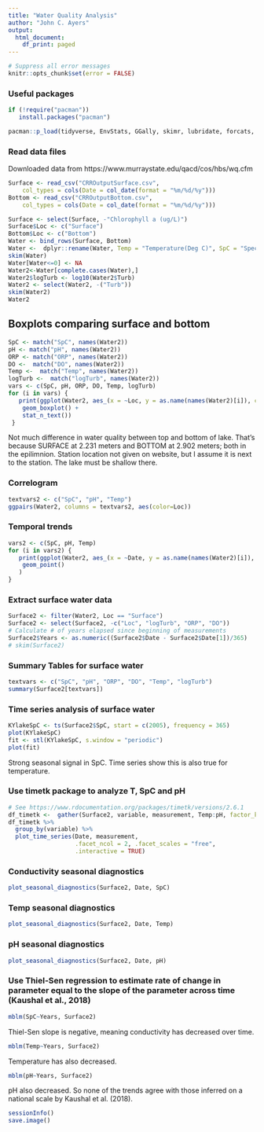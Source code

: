 ```yaml
---
title: "Water Quality Analysis"
author: "John C. Ayers"
output:
  html_document:
    df_print: paged
---
```


```r
# Suppress all error messages
knitr::opts_chunk$set(error = FALSE)
```

### Useful packages

```r
if (!require("pacman"))
   install.packages("pacman")

pacman::p_load(tidyverse, EnvStats, GGally, skimr, lubridate, forcats, timetk, mblm)
```

### Read data files
Downloaded data from https://www.murraystate.edu/qacd/cos/hbs/wq.cfm

```r
Surface <- read_csv("CRROutputSurface.csv", 
    col_types = cols(Date = col_date(format = "%m/%d/%y")))
Bottom <- read_csv("CRROutputBottom.csv", 
    col_types = cols(Date = col_date(format = "%m/%d/%y")))
```

```r
Surface <- select(Surface, -"Chlorophyll a (ug/L)")
Surface$Loc <- c("Surface")
Bottom$Loc <- c("Bottom")
Water <- bind_rows(Surface, Bottom)
Water <-  dplyr::rename(Water, Temp = "Temperature(Deg C)", SpC = "Specific Conductance(uS/m)", DO = "Dissolved Oxygen(mg/L)", pH = "pH(SU)", ORP = "Oxidation-Reduction Potential(mV)", Turb = "Turbidity(NTU)")
skim(Water)
Water[Water<=0] <- NA
Water2<-Water[complete.cases(Water),]
Water2$logTurb <- log10(Water2$Turb)
Water2 <- select(Water2, -("Turb"))
skim(Water2)
Water2
```

## Boxplots comparing surface and bottom

```r
SpC <- match("SpC", names(Water2))
pH <- match("pH", names(Water2))
ORP <- match("ORP", names(Water2))
DO <-  match("DO", names(Water2))
Temp <-  match("Temp", names(Water2))
logTurb <-  match("logTurb", names(Water2))
vars <- c(SpC, pH, ORP, DO, Temp, logTurb)
for (i in vars) {
   print(ggplot(Water2, aes_(x = ~Loc, y = as.name(names(Water2)[i]), color = ~Loc)) +
    geom_boxplot() + 
    stat_n_text())
 }
```

Not much difference in water quality between top and bottom of lake. That's because SURFACE at 2.231 meters	and BOTTOM at 2.902 meters; both in the epilimnion. Station location not given on website, but I assume it is next to the station. The lake must be shallow there.

### Correlogram

```r
textvars2 <- c("SpC", "pH", "Temp")
ggpairs(Water2, columns = textvars2, aes(color=Loc))
```

### Temporal trends

```r
vars2 <- c(SpC, pH, Temp)
for (i in vars2) {
   print(ggplot(Water2, aes_(x = ~Date, y = as.name(names(Water2)[i]), color = ~Loc, shape = ~Loc)) +
    geom_point()
   )
}
```

### Extract surface water data

```r
Surface2 <- filter(Water2, Loc == "Surface")
Surface2 <- select(Surface2, -c("Loc", "logTurb", "ORP", "DO"))
# Calculate # of years elapsed since beginning of measurements
Surface2$Years <- as.numeric((Surface2$Date - Surface2$Date[1])/365)
# skim(Surface2)
```

### Summary Tables for surface water

```r
textvars <- c("SpC", "pH", "ORP", "DO", "Temp", "logTurb")
summary(Surface2[textvars])
```

### Time series analysis of surface water

```r
KYlakeSpC <- ts(Surface2$SpC, start = c(2005), frequency = 365)
plot(KYlakeSpC)
fit <- stl(KYlakeSpC, s.window = "periodic")
plot(fit)
```

Strong seasonal signal in SpC. Time series show this is also true for temperature.

### Use timetk package to analyze T, SpC and pH

```r
# See https://www.rdocumentation.org/packages/timetk/versions/2.6.1
df_timetk <-  gather(Surface2, variable, measurement, Temp:pH, factor_key=TRUE)
df_timetk %>%
  group_by(variable) %>%
  plot_time_series(Date, measurement, 
                   .facet_ncol = 2, .facet_scales = "free",
                   .interactive = TRUE)

```

### Conductivity seasonal diagnostics

```r
plot_seasonal_diagnostics(Surface2, Date, SpC)
```

### Temp seasonal diagnostics

```r
plot_seasonal_diagnostics(Surface2, Date, Temp)
```

### pH seasonal diagnostics

```r
plot_seasonal_diagnostics(Surface2, Date, pH)
```

### Use Thiel-Sen regression to estimate rate of change in parameter equal to the slope of the parameter across time (Kaushal et al., 2018)

```r
mblm(SpC~Years, Surface2)
```
Thiel-Sen slope is negative, meaning conductivity has decreased over time.

```r
mblm(Temp~Years, Surface2)
```

Temperature has also decreased.

```r
mblm(pH~Years, Surface2)
```

pH also decreased. So none of the trends agree with those inferred on a national scale by Kaushal et al. (2018).

```r
sessionInfo()
save.image()
```
